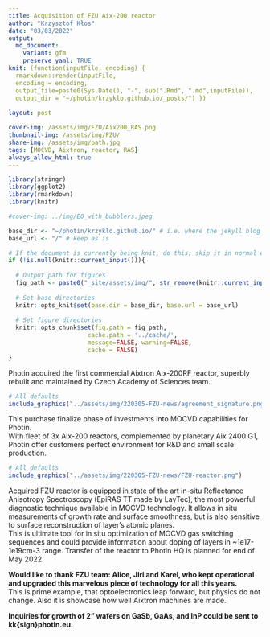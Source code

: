 ```yaml
---
title: Acquisition of FZU Aix-200 reactor
author: "Krzysztof Kłos"
date: "03/03/2022"
output:
  md_document:
    variant: gfm
    preserve_yaml: TRUE
knit: (function(inputFile, encoding) {
  rmarkdown::render(inputFile, 
  encoding = encoding, 
  output_file=paste0(Sys.Date(), "-", sub(".Rmd", ".md",inputFile)), 
  output_dir = "~/photin/krzyklo.github.io/_posts/") })
  
layout: post

cover-img: /assets/img/FZU/Aix200_RAS.png
thumbnail-img: /assets/img/FZU/
share-img: /assets/img/path.jpg
tags: [MOCVD, Aixtron, reactor, RAS]
always_allow_html: true
---
```


```r
library(stringr)
library(ggplot2)
library(rmarkdown)
library(knitr)

#cover-img: ../img/E0_with_bubblers.jpeg

```



```r
base_dir <- "~/photin/krzyklo.github.io/" # i.e. where the jekyll blog is on the hard drive.
base_url <- "/" # keep as is

# If the document is currently being knit, do this; skip it in normal execution
if (!is.null(knitr::current_input())){
  
  # Output path for figures
  fig_path <- paste0("_site/assets/img/", str_remove(knitr::current_input(), ".Rmd"), "/")
  
  # Set base directories
  knitr::opts_knit$set(base.dir = base_dir, base.url = base_url)
  
  # Set figure directories
  knitr::opts_chunk$set(fig.path = fig_path,
                      cache.path = '../cache/',
                      message=FALSE, warning=FALSE,
                      cache = FALSE)
}

```

Photin acquired the first commercial Aixtron Aix-200RF reactor, superbly rebuilt and maintained by Czech Academy of Sciences team.

```r
# All defaults
include_graphics("../assets/img/220305-FZU-news/agreement_signature.png")
```


This purchase finalize phase of investments into MOCVD capabilities for Photin.   
With fleet of 3x Aix-200 reactors, complemented by planetary Aix 2400 G1, Photin offer customers perfect environment for R&D and small scale production.

```r
# All defaults
include_graphics("../assets/img/220305-FZU-news/FZU-reactor.png")
```
Acquired FZU reactor is equipped in state of the art in-situ Reflectance Anisotropy Spectroscopy (EpiRAS TT made by LayTec), the most powerful diagnostic technique available in MOCVD technology. It allows in situ  measurements of growth rate and surface smoothness, but is also sensitive to surface reconstruction of layer’s atomic planes.  
This is ultimate tool for in situ optimization of MOCVD gas switching sequences and could provide information about doping of layers in ~1e17-1e19cm-3 range.
Transfer of the reactor to Photin HQ is planned for end of May 2022.  

**Would like to thank FZU team: Alice, Jiri and Karel, who kept operational and upgraded this marvelous piece of technology for all this years.**  
This is prime example, that optoelectronics leap forward, but physics do not change. 
Also it is showcase how well Aixtron machines are made.  




**Inquiries for growth of 2” wafers on GaSb, GaAs, and InP could be sent to kk{sign}photin.eu.**
